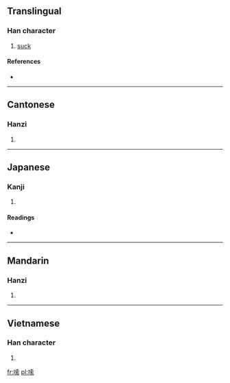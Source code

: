 ==Translingual==

===Han character===
{{Han char|rn=30|rad=口|as=10|sn=13|four=6409<sub>3</sub>|canj=口十月火 (RJBF)}}

# [[suck]]

====References====
* {{Han ref|kx=0204.111|dkj=04135|hdz=10666.010|uh=55E6|ud=21990|bh=B6DB|bd=46811}}

----

==Cantonese==

===Hanzi===
{{yue-hanzi|jyut=|y=so1}}

# {{defn|Cantonese|sort=口10}}

----

==Japanese==

===Kanji===
{{ja-kanji|grade=|rs=口10}}

# {{defn|Japanese|sort=口10}}

====Readings====
* {{ja-readings|on=[[さ]] (sa)|kun=}}

----

==Mandarin==

===Hanzi===
{{cmn-hanzi|pin=[[suō]] ([[suo1]])|wg=so<sup>1</sup>}}

# {{defn|Mandarin|sort=口10}}

----

==Vietnamese==

===Han character===
{{vi-hantu|[[sách]]|rs=口10}}

# {{defn|Vietnamese|sort=口10}}

[[fr:嗦]]
[[pl:嗦]]